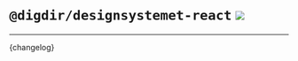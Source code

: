 

<Meta title='Endringslogger/react' />

# `@digdir/designsystemet-react` [![](https://img.shields.io/npm/v/@digdir/designsystemet-react?label=latest%20release&color=0051be)](https://www.npmjs.com/package/@digdir/designsystemet-react)

---

<Markdown>{changelog}</Markdown>
